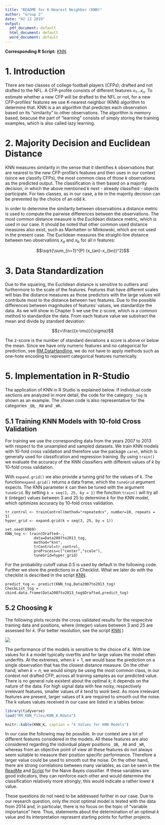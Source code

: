 ```yaml
---
title: "README for K-Nearest Neighbor (KNN)"
author: "Group 2"
date: "02 12 2019"
output:
  pdf_document: default
  html_document: default
  word_document: default
---
```


**Corresponding R Script:** [KNN](https://github.com/NicSchuler/DSF_NFLDraftPrediction/tree/master/Project_Scripts)

# 1. Introduction

There are two classes of college football players (CFPs); drafted and not drafted to the NFL. A CFP-profile consists of different features $x_{1} ... x_{n}$. To estimate whether a new CFP will be drafted to the NFL or not, for a new CFP-profiles' features we use K-nearest neighbor (KNN) algorithm to determine that. KNN is a an algorithm that predictes each observation based on its “similarity” to other observations. The algorithm is memory based, beacuse the part of "learning" consists of simply storing the training examples, which is also called lazy learning.

# 2. Majority Decision and Euclidean Distance

KNN measures similarity in the sense that it identifies $k$ observations that are nearest to the new CFP-profile's features and then uses in our context (since we classify CFPs), the most common class of those $k$ observations as the predicted output. The classification is then based on a majority decision, in which the above mentioned $k$ next - already classified - objects participate. For two classes, as in our case, a tie in the majority decision can be prevented by the choice of an odd $k$.

In order to determine the similarity between observations a distance metric is used to compute the pairwise differences between the observations. The most common distance measure is the Euclidean distance metric, which is used in our case. It should be noted that other common used distance measures also exist, such as Manhatten or Minkowski, which are not used in the present case. The Euclidean measures the straight-line distance between two observations $x_{a}$ and $x_{b}$ for all $n$ features:

$$\sqrt{\sum_{n=1}^{P} (x_{an}-x_{bn})^2}$$
  
# 3. Data Standardization

Due to the squaring, the Euclidean distance is sensitive to outliers and furthermore to the scale of the features. Features that have different scales will bias the distance measures as those predictors with the large values will contribute most to the distance between two features. Due to the possible differences between magnitudes of features' values, we standardize the data. As we will show in Chapter 5 we use the z-score, which is a common method to standardize the data. From each feature value we substract the mean and divide by standard deviation:

$$z=\frac{(x-\mu)}{\sigma}$$

The z-score is the number of standard deviations a score is above or below the mean. Since we have only numeric features and no categorical for prediction, see [RM.DataHandling](https://github.com/NicSchuler/DSF_NFLDraftPrediction/tree/master/Data/READMEs), we do not have to apply methods such as one-hote encoding to represent categorical features numerically.

# 5. Implementation in R-Studio

The application of KNN in R Studio is explained below. If individual code sections are analyzed in more detail, the code for the category `_tog` is shown as an example. The shown code is also representative for the categories `_QB`, `_RB` and `_WR`.

## 5.1 Training KNN Models with 10-fold Cross Validation

For training we use the corresponding data from the years 2007 to 2013 with respect to the unsampled and sampled datasets. We train KNN models with 10-fold cross validation and therefore use the package `caret`, which is generally used for classification and regression training. By using `train()` we evaluate the accuracy of the KNN classifiers with different values of $k$ by 10-fold cross validation. 

With `expand.grid()` we also provide a tuning grid for the values of $k$. The function`expand.grid()` returns a data frame, which the `tuneGrid` argument expects. The KNN parameter $k$ can then be tuned with the argument `tuneGrid`. By setting `k = seq(3, 25, by = 1)` the function `train()` will try all $k$ (integer) values between 3 and 25 to determine $k$ for the KNN model, which optimizes accuracy by 10-fold cross validation.

```
tr_control <- trainControl(method="repeatedcv", number=10, repeats = 3)
hyper_grid <- expand.grid(k = seq(3, 25, by = 1))

set.seed(6969)
KNN_tog <- train(Drafted~., 
             data=Data2007to2013_tog,
             method="knn",
             trControl=tr_control,
             preProcess=c("center","scale"),
             tuneGrid=hyper_grid) 

```
For the probability cutoff value 0.5 is used by default in the following code. Further we store the predictions in a Checklist. What we later do with the checklist is described in the script [KNN](https://github.com/NicSchuler/DSF_NFLDraftPrediction/tree/master/Project_Scripts).

```
predict_tog <- predict(KNN_tog,Data2007to2013_tog) 
CheckList_tog = cbind.data.frame(Data2007to2013_tog$Drafted,predict_tog)

```
 
## 5.2 Choosing $k$

The following plots records the cross validated results for the respecitve training data and positions, where (integer) values between 3 and 25 are assessed for $k$. (For better resolution, see the script [KNN](https://github.com/NicSchuler/DSF_NFLDraftPrediction/tree/master/Project_Scripts).)


![](RM_KNN_files/plots_k_values.jpg)

The performance of the models is sensitive to the choice of $k$. With low values for $k$ a model typically overfits and for large values the model often underfits. At the extremes, when $k=1$, we would base the prediction on a single observation that has the closest distance measure. On the other hand, when $k=n$, we would simply be using the most common class, in our context not drafted CFP, across all training samples as our predicted value. There is no general rule existent about the optimal $k$; it depends on the nature of the data. For high signal data with few noisy, respectively irrelevant features, smaller values of $k$ tend to work best. As more irrelevant features are present, larger values of $k$ are required to smooth out the noise. The k values values received in our case are listed in a tables below:

\newpage

```r
library(tidyverse)
load("RM_KNN_files/KNN_K.Rdata")
```
```r
knitr::kable(KNN_K, caption = "k Values for KNN Models")
```

In our case the following may be possible. In our context are a lot of different features considered in the models. All these features are also considered regarding the individual player positions `_QB`, `_RB` and `_WR`, whereas from an objective point of view all these features do not always seem suitable to measure their position specific performance. Therefore a larger value could be used to smooth out the noise. On the other hand, there are strong correlations between many variables, as can be seen in the [ReadMe](https://github.com/NicSchuler/DSF_NFLDraftPrediction/tree/master/Data/READMEs) and [Script](https://github.com/NicSchuler/DSF_NFLDraftPrediction/tree/master/Project_Scripts) for the Naive Bayes classifier. If these variables are good indicators, they can reinforce each other and would determine the classification relatively more strongly; this would indicate a rather lower $k$ value.

These questions do not need to be addressed further in our case. Due to our research question, only the most optimal model is tested with the data from 2014 and, in particular, there is no focus on the topic of "variable importance" here. Thus, statements about the determination of an optimal $k$ value and its interpretation represent starting points for further projects.
